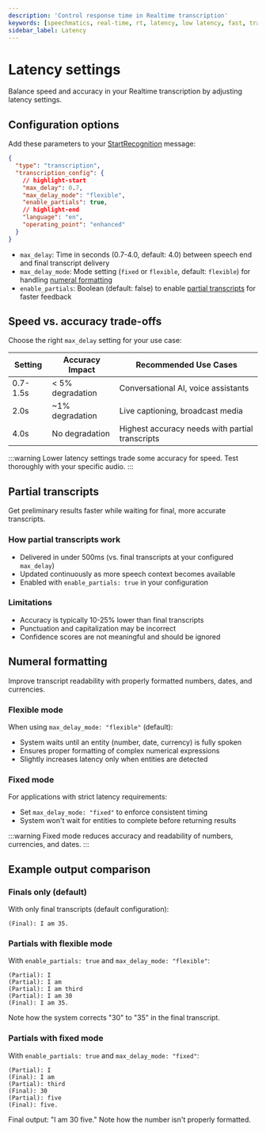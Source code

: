 ```yaml
---
description: 'Control response time in Realtime transcription'
keywords: [speechmatics, real-time, rt, latency, low latency, fast, transcription, speech recognition, asr]
sidebar_label: Latency
---
```


# Latency settings

Balance speed and accuracy in your Realtime transcription by adjusting latency settings.

## Configuration options

Add these parameters to your [StartRecognition](/api-ref/realtime-transcription-websocket#startrecognition) message:

```json
{
  "type": "transcription",
  "transcription_config": {
    // highlight-start
    "max_delay": 0.7,
    "max_delay_mode": "flexible",
    "enable_partials": true,
    // highlight-end
    "language": "en",
    "operating_point": "enhanced"
  }
}
```

- `max_delay`: Time in seconds (0.7-4.0, default: 4.0) between speech end and final transcript delivery
- `max_delay_mode`: Mode setting (`fixed` or `flexible`, default: `flexible`) for handling [numeral formatting](#numeral-formatting)
- `enable_partials`: Boolean (default: false) to enable [partial transcripts](#partial-transcripts) for faster feedback

## Speed vs. accuracy trade-offs

Choose the right `max_delay` setting for your use case:

| Setting | Accuracy Impact | Recommended Use Cases |
|---------|----------------|----------------------|
| 0.7-1.5s | < 5% degradation | Conversational AI, voice assistants |
| 2.0s | ~1% degradation | Live captioning, broadcast media |
| 4.0s | No degradation | Highest accuracy needs with partial transcripts |

:::warning
Lower latency settings trade some accuracy for speed. Test thoroughly with your specific audio.
:::

## Partial transcripts

Get preliminary results faster while waiting for final, more accurate transcripts.

### How partial transcripts work

- Delivered in under 500ms (vs. final transcripts at your configured `max_delay`)
- Updated continuously as more speech context becomes available
- Enabled with `enable_partials: true` in your configuration

### Limitations

  - Accuracy is typically 10-25% lower than final transcripts
  - Punctuation and capitalization may be incorrect
  - Confidence scores are not meaningful and should be ignored

## Numeral formatting

Improve transcript readability with properly formatted numbers, dates, and currencies.

### Flexible mode

When using `max_delay_mode: "flexible"` (default):
- System waits until an entity (number, date, currency) is fully spoken
- Ensures proper formatting of complex numerical expressions
- Slightly increases latency only when entities are detected 

### Fixed mode

For applications with strict latency requirements:
- Set `max_delay_mode: "fixed"` to enforce consistent timing
- System won't wait for entities to complete before returning results

:::warning
Fixed mode reduces accuracy and readability of numbers, currencies, and dates.
:::

## Example output comparison

### Finals only (default)

With only final transcripts (default configuration):

```
(Final): I am 35.
```

### Partials with flexible mode

With `enable_partials: true` and `max_delay_mode: "flexible"`:

```
(Partial): I
(Partial): I am
(Partial): I am third
(Partial): I am 30
(Final): I am 35.
```

Note how the system corrects "30" to "35" in the final transcript.

### Partials with fixed mode

With `enable_partials: true` and `max_delay_mode: "fixed"`:

```
(Partial): I
(Final): I am
(Partial): third
(Final): 30
(Partial): five
(Final): five.
```

Final output: "I am 30 five." Note how the number isn't properly formatted.